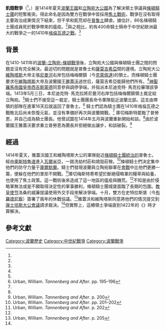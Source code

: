 {{Infobox military conflict
| conflict=飢餓戰爭
| partof  =波蘭-條頓戰爭
| image=
| caption=
| date= 1414年夏
| place= [[條頓騎士團國|條頓騎士團國]]
| result=由[[康士坦斯大公會議|康士坦斯大公會議]]調停
|combatant1={{Flag|Kingdom of Poland}}<br>{{Flag|Grand Duchy of Lithuania}} 
|combatant2={{Flag|Teutonic State}}
| commander1= {{Flagicon|Kingdom of Poland}}[[雅蓋沃|雅蓋沃]]<br>{{Flagicon|Grand Duchy of Lithuania}} [[維陶塔斯|維陶塔斯]]
| commander2= {{Flagicon|Teutonic State}} {{link-en|庫切梅斯特|Michael Küchmeister von Sternberg}}
| strength1=
| strength2=
| casualties1=
| casualties2=
}}{{Campaignbox Polish-Teutonic Wars}}

'''飢餓戰爭'''（{{lang-en|Hunger War，Famine War}}<ref name=mick/>，{{lang-pl|Wojna głodowa}}）是1414年夏天[[波蘭王國|波蘭王國]]和[[立陶宛大公國|立陶宛大公國]]為了解決領土爭議與[[條頓騎士團|條頓騎士團]]的短暫衝突。得此命名是因為雙方在戰爭中皆採用[[焦土戰術|焦土戰術]]，戰爭在沒有取得主要政治成果情況下結束，但干旱和飢荒却在[[普鲁士|普鲁士]]肆虐。據估計，86名條頓騎士團成員死於戰爭帶來的瘟疫。<ref name=u204/>與之相比，約有400命騎士殞命于中世紀歐洲最大的戰爭之一的1410年[[格倫瓦德之戰|格倫瓦德之戰]]。<ref name=eric/>

== 背景 ==

在1410-1411年的[[波蘭-立陶宛-條頓戰爭|波蘭-立陶宛-條頓戰爭]]後，立陶宛大公國與條頓騎士團之間的問題並沒有完全解決。最迫切的問題就是普魯士和[[薩莫吉希亞|薩莫吉希亞]]間的邊境。立陶宛大公[[維陶塔斯|維陶塔斯]]大帝主張[[尼曼河|尼曼河]]右岸包括梅梅爾鎮（今[[克萊佩達|克萊佩達]])的領土。而條頓騎士團要求在[[維陶塔斯|維陶塔斯]]大帝及波蘭國王[[雅蓋沃|雅蓋沃]]過世后，薩莫吉希亞能歸他們所有。<ref name=kiaupa/>[[西吉斯蒙德_(神聖羅馬帝國)|神聖羅馬帝國皇帝西吉斯蒙德]]同意參與調停爭端，并指派本尼迪克特· 馬克拉審理該爭端。1413年5月三日，本尼迪克特· 馬克拉將尼曼河右岸包括梅梅爾鎮領土裁定給立陶宛。<ref name=kiaupa/>騎士們不接受這一裁定，騎士團團長{{link-en|海因里希·馮·普勞恩|Heinrich von Plauen}}命令軍隊挺近波蘭北部。這支由{{link-en|米夏埃爾·庫切梅斯特·馮·施坦伯格|Michael Küchmeister von Sternberg}}帶領的部隊在進軍16天后就返回了普魯士。<ref>Urban, William. ''Tannenberg and After''. pp. 195–196</ref> 騎士們認為騎士團在1410年格倫瓦德之戰敗北后尚未恢復元氣，並沒有準備好再次與波蘭開戰。<ref name=eric/> 庫切梅斯特罷黜了普勞恩，并自己成為騎士團長。他曾試圖在1414年五月與波蘭重新開始和談。<ref name=ivin/>由於波蘭國王雅蓋沃要求重立普勞恩為團長并拒絕做出讓步，和談破裂。<ref>Urban, William. ''Tannenberg and After''. p. 200</ref>

== 經過 ==

1414年夏天，雅蓋沃國王和維陶塔斯大公的軍隊挺近[[條頓騎士團國|條頓騎士團統治的]]普魯士。經由[[奧斯特魯達|奧斯特魯達]]進入[[瓦爾米亞-馬祖里省|瓦爾米亞]]，一路洗劫村莊和燒毀莊稼。<ref>Urban, William. ''Tannenberg and After''. pp. 201–202</ref>條頓騎士們決定集中他們的防守力量于[[庫爾默蘭|庫爾默蘭]]。騎士們發現波蘭與立陶宛聯軍在[[會戰|會戰]]中比他們更勝一籌，便躲在他們的{{link-en|骑士团城堡|Ordensburg}}里拒不開戰。<ref name=u202>Urban, William. ''Tannenberg and After''. p. 202</ref>庫切梅斯特寄希望於斷絕侵略軍的糧草與給養，也使用了焦土政策。這一戰術後來造成了這一地區的瘟疫與饑荒。<ref name=u202/>不知是由於侵略軍無法或是不願取得決定性的軍事勝利，條頓騎士團城堡面臨了長期的包圍。[[教皇使节|教皇使节]]洛桑的威廉提議使用外交手段來解決爭端。十月，雙方在史特拉斯堡（今[[布羅德尼察|布羅德尼察]]）簽署了兩年的休戰協議。<ref>Urban, William. ''Tannenberg and After''. p. 205</ref>雅蓋沃和維陶塔斯同意將他們的情況提交到[[康士坦斯大公會議|康士坦斯大公會議]]請求裁決。<ref name=kiaupa/>但實際上，這樁領土爭端直到1422年的《{{link-en|梅爾諾海合約|Treaty of Melno}}》時才算解決。

==參考文獻==
{{Reflist|2|refs=
<ref name=eric>{{cite book| first=Eric| last=Christiansen |title=The Northern Crusades | url=https://archive.org/details/northerncrusades00eric|publisher=Penguin Books |year=1997 |edition=2nd ed. |isbn=0-14-026653-4|pages=[https://archive.org/details/northerncrusades00eric/page/228 228], 230–231}}</ref>
<ref name=ivin>{{cite book |first=Zenonas |last=Ivinskis |title=Lietuvos istorija iki Vytauto Didžiojo mirties |year=1978 |location=Rome |publisher=Lietuvių katalikų mokslo akademija |page=348|language=lt}}</ref>
<ref name=kiaupa>{{cite book | last=Kiaupa | first=Zigmantas |author2=Jūratė Kiaupienė |author3=Albinas Kunevičius  | title=The History of Lithuania Before 1795 | origyear=1995 | edition=English | year=2000 | publisher=Lithuanian Institute of History | location=Vilnius | isbn=9986-810-13-2 | pages=142–143}}</ref>
<ref name=mick>{{cite book | title=Making a great ruler: Grand Duke Vytautas of Lithuania |first=Giedrė |last=Mickūnaitė |url=http://books.google.com/books?id=a5zKQM7eEMgC&pg=PA35 |page=35 |publisher=Central European University Press |year=2006 |isbn=978-963-7326-58-5}}</ref>
<ref name=u204>{{cite book| title=Tannenberg and After |first=William |last=Urban |publisher=Lithuanian Research and Studies Center |location=Chicago |year=2003 | isbn=0-929700-25-2 |page=204}}</ref>
}}



[[Category:波蘭歷史|Category:波蘭歷史]]
[[Category:中世紀戰爭|Category:中世紀戰爭]]
[[Category:波蘭戰爭|Category:波蘭戰爭]]